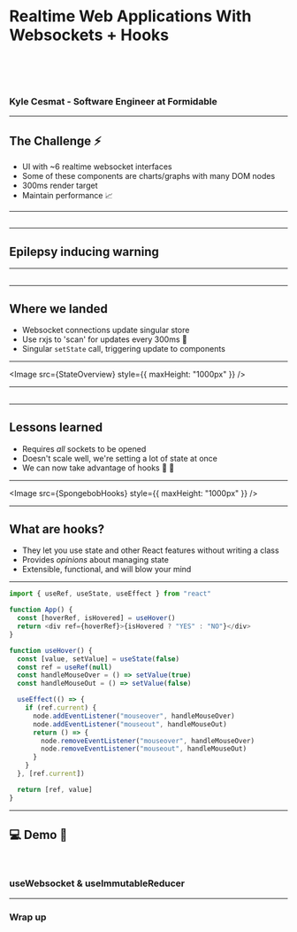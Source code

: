 

# Realtime Web Applications With Websockets + Hooks

<br />
<br />
<br />

### Kyle Cesmat - Software Engineer at Formidable

---

## The Challenge ⚡️

- UI with ~6 realtime websocket interfaces
- Some of these components are charts/graphs with many DOM nodes
- 300ms render target
- Maintain performance 📈

---

## <InterfaceDemo />

---


## Epilepsy inducing warning

---

## <InterfaceDemo isFlashing={true} isRandom={true}/>

---

## Where we landed

- Websocket connections update singular store
- Use rxjs to 'scan' for updates every 300ms 👾
- Singular `setState` call, triggering update to components

---

<Image src={StateOverview} style={{ maxHeight: "1000px" }} />

---

## <InterfaceDemo isFlashing={true}/>

---

## Lessons learned

- Requires _all_ sockets to be opened
- Doesn't scale well, we're setting a lot of state at once
- We can now take advantage of hooks 🎉 🎣

---


<Image src={SpongebobHooks} style={{ maxHeight: "1000px" }} />

---

## What are hooks?

- They let you use state and other React features without writing a class
- Provides _opinions_ about managing state
- Extensible, functional, and will blow your mind

---


```javascript
import { useRef, useState, useEffect } from "react"

function App() {
  const [hoverRef, isHovered] = useHover()
  return <div ref={hoverRef}>{isHovered ? "YES" : "NO"}</div>
}

function useHover() {
  const [value, setValue] = useState(false)
  const ref = useRef(null)
  const handleMouseOver = () => setValue(true)
  const handleMouseOut = () => setValue(false)

  useEffect(() => {
    if (ref.current) {
      node.addEventListener("mouseover", handleMouseOver)
      node.addEventListener("mouseout", handleMouseOut)
      return () => {
        node.removeEventListener("mouseover", handleMouseOver)
        node.removeEventListener("mouseout", handleMouseOut)
      }
    }
  }, [ref.current])

  return [ref, value]
}
```

---

## 💻 Demo 👀

<br />

### useWebsocket & useImmutableReducer

---

### Wrap up
